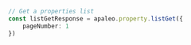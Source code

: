 ```typescript index.ts
// Get a properties list
const listGetResponse = apaleo.property.listGet({
    pageNumber: 1
})
```